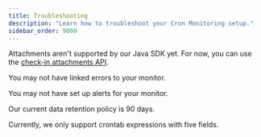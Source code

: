 ```yaml
---
title: Troubleshooting
description: "Learn how to troubleshoot your Cron Monitoring setup."
sidebar_order: 9000
---
```


<Expandable title="How do I send an attachment with a check-in (such as a log output)?">

Attachments aren't supported by our Java SDK yet. For now, you can use the [check-in attachments API](/product/crons/getting-started/http/#check-in-attachment-optional).

</Expandable>

<Expandable title="Why aren't recurring job errors showing up on my monitor details page?">

You may not have <PlatformLink to="/crons/#connecting-errors-to-cron-monitors">linked errors to your monitor</PlatformLink>.

</Expandable>

<Expandable title="Why am I not receiving alerts when my monitor fails?">

You may not have <PlatformLink to="/crons/#alerts">set up alerts for your monitor</PlatformLink>.

</Expandable>

<Expandable title="What is the crons data retention policy for check-ins?">

Our current data retention policy is 90 days.

</Expandable>

<Expandable title="Do you support a monitor schedule with a six-field crontab expression?">

Currently, we only support crontab expressions with five fields.

</Expandable>
